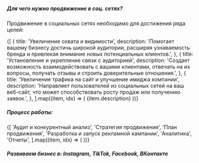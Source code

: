 
##### Для чего нужно продвижение в соц. сетях?

<Spacer y="1.25rem" />

Продвижение в социальных сетях необходимо для достижения ряда целей:

<Spacer y="1.25rem" />

<div className="grid grid-cols-3 gap-1.5">
	{[
		{
			title: 'Увеличение охвата и видимости',
			description:
				'Помогает вашему бизнесу достичь широкой аудитории, расширяя узнаваемость бренда и привлекая внимание новых потенциальных клиентов.',
		},
		{
			title: 'Установление и укрепление связи с аудиторией',
			description:
				'Создает возможность взаимодействовать с вашими клиентами, отвечать на их вопросы, получать отзывы и строить доверительные отношения.',
		},
		{
			title: 'Увеличение трафика на сайт и улучшение имиджа компании',
			description:
				'Направляет пользователей из социальных сетей на ваш веб-сайт, что может способствовать росту продаж или получению заявок.',
		},
	].map((item, idx) => (
        <Card
			key={idx}
            {...item}
    		size="sm"
    		variant="outlined"
		>
			{item.description}
		</Card>
    ))}

</div>

<Spacer y="2.5rem" />

##### Процесс работы:

<Spacer y="2rem" />

<div className="grid grid-cols-2 gap-1.5">
	{[
		'Аудит и конкурентный анализ',
		'Стратегия продвижения',
		'План продвижения',
		'Разработка и запуск рекламной кампании',
		'Аналитика',
		'Отчеты',
	].map((item, idx) => (
		<Card
			key={idx}
			title={item}
			size="md"
			variant="default"
		/>
	))}
</div>

<Spacer y="2rem" />

##### Развиваем бизнес в: Instagram, TikTok, Facebook, ВКонтакте
